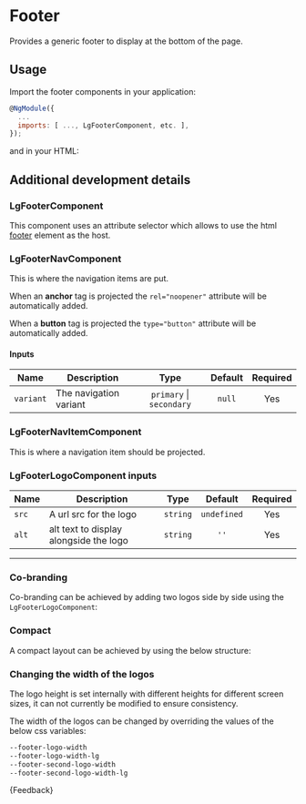 
<Meta title="Components/Footer/Guide" />

# Footer

<p class="standfirst">Provides a generic footer to display at the bottom of the page.</p>

## Usage
Import the footer components in your application:

```js
@NgModule({
  ...
  imports: [ ..., LgFooterComponent, etc. ],
});
```

and in your HTML:

<Source id="components-footer-examples--standard-footer"></Source>

## Additional development details

### LgFooterComponent
This component uses an attribute selector which allows to use the html <a href="https://developer.mozilla.org/en-US/docs/Web/HTML/Element/footer" target="_blank">footer</a> element as the host.

### LgFooterNavComponent
This is where the navigation items are put.

When an **anchor** tag is projected the `rel="noopener"` attribute will be automatically added.

When a **button** tag is projected the `type="button"` attribute will be automatically added.

#### Inputs
| Name      | Description            |           Type           | Default | Required |
|-----------|------------------------|:------------------------:|:-------:|:--------:|
| `variant` | The navigation variant | `primary` \| `secondary` | `null`  |   Yes    |

### LgFooterNavItemComponent
This is where a navigation item should be projected.

### LgFooterLogoComponent inputs
| Name  | Description                            |   Type   |   Default   | Required |
|-------|----------------------------------------|:--------:|:-----------:|:--------:|
| `src` | A url src for the logo                 | `string` | `undefined` |   Yes    |
| `alt` | alt text to display alongside the logo | `string` |    `''`     |   Yes    |

---

### Co-branding
Co-branding can be achieved by adding two logos side by side using the `LgFooterLogoComponent`:

<Source id="components-footer-examples--co-branded-footer"></Source>

### Compact
A compact layout can be achieved by using the below structure:

<Source id="components-footer-examples--compact-footer"></Source>

### Changing the width of the logos
The logo height is set internally with different heights for different screen sizes, it can not currently be modified to ensure consistency.

The width of the logos can be changed by overriding the values of the below css variables:

```css
--footer-logo-width
--footer-logo-width-lg
--footer-second-logo-width
--footer-second-logo-width-lg
```

<Markdown>{Feedback}</Markdown>
